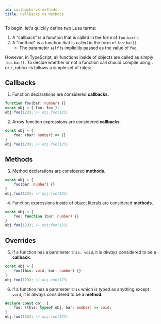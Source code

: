 ```yaml
---
id: callbacks-vs-methods
title: Callbacks vs Methods
---
```


To begin, let's quickly define two Luau terms:

1. A "callback" is a function that is called in the form of `foo.bar()`.
1. A "method" is a function that is called in the form of `foo:bar()`.
	- The parameter `self` is implicitly passed as the value of `foo`.

However, in TypeScript, all functions inside of objects are called as simply `foo.bar()`. To decide whether or not a function call should compile using `.` or `:`, roblox-ts follows a simple set of rules:


## Callbacks

1. Function declarations are considered **callbacks**.
```ts
function foo(bar: number) {}
const obj = { foo: foo };
obj.foo(123); // obj.foo(123)
```

2. Arrow function expressions are considered **callbacks**.
```ts
const obj = {
	foo: (bar: number) => {}
}
obj.foo(123); // obj.foo(123)
```

## Methods

3. Method declarations are considered **methods**.
```ts
const obj = {
	foo(bar: number) {}
}
obj.foo(123); // obj:foo(123)
```

4. Function expressions inside of object literals are considered **methods**.
```ts
const obj = {
	foo: function (bar: number) {}
}
obj.foo(123); // obj:foo(123)
```

## Overrides

5. If a function has a parameter `this: void`, it is _always_ considered to be a **callback**.
```ts
const obj = {
	foo(this: void, bar: number) {}
}
obj.foo(123); // obj.foo(123)
```

6. If a function has a parameter `this` which is typed as anything except `void`, it is _always_ considered to be a **method**.
```ts
declare const obj: {
    foo: (this: typeof obj, bar: number) => void;
}
obj.foo(123); // obj:foo(123)
```
